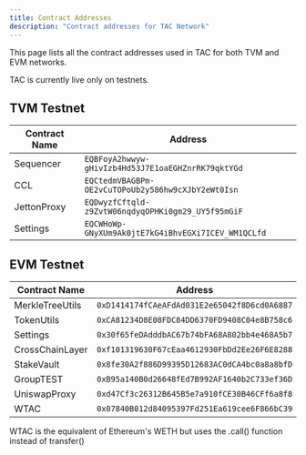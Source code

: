 ```yaml
---
title: Contract Addresses
description: "Contract addresses for TAC Network"
---
```


This page lists all the contract addresses used in TAC for both TVM and EVM networks.

<Info>TAC is currently live only on testnets.</Info>

## TVM Testnet

| Contract Name | Address                                            |
| ------------- | -------------------------------------------------- |
| Sequencer     | `EQBFoyA2hwwyw-gHivIzb4Hd53J7E1oaEGHZnrRK79qktYGd` |
| CCL           | `EQCtedmVBAGBPm-OE2vCuTOPoUb2y586hw9cXJbY2eWt0Isn` |
| JettonProxy   | `EQDwyzfCftqld-z9ZvtW06nqdyqOPHKi0gm29_UY5f95mGiF` |
| Settings      | `EQCWHoWp-GNyXUm9Ak0jtE7kG4iBhvEGXi7ICEV_WM1QCLfd` |

## EVM Testnet

| Contract Name   | Address                                      |
| --------------- | -------------------------------------------- |
| MerkleTreeUtils | `0xD1414174fCAeAFdAd031E2e65042f8D6cd0A6887` |
| TokenUtils      | `0xCA81234D8E08FDC84DD6370FD9408C04e8B758c6` |
| Settings        | `0x30f65feDAdddbAC67b74bFA68A802bb4e468A5b7` |
| CrossChainLayer | `0xf101319630F67cEaa4612930FbDd2Ee26F6E8288` |
| StakeVault      | `0x8fe30A2f886D99395D12683AC0dCA4bc0a8a8bfD` |
| GroupTEST       | `0xB95a140B0d26648fEd7B992AF1640b2C733ef36D` |
| UniswapProxy    | `0xd47Cf3c26312B645B5e7a910fCE30B46CFf6a8f8` |
| WTAC            | `0x07840B012d84095397Fd251Ea619cee6F866bC39` |

<Info>
  WTAC is the equivalent of Ethereum's WETH but uses the .call() function
  instead of transfer()
</Info>
